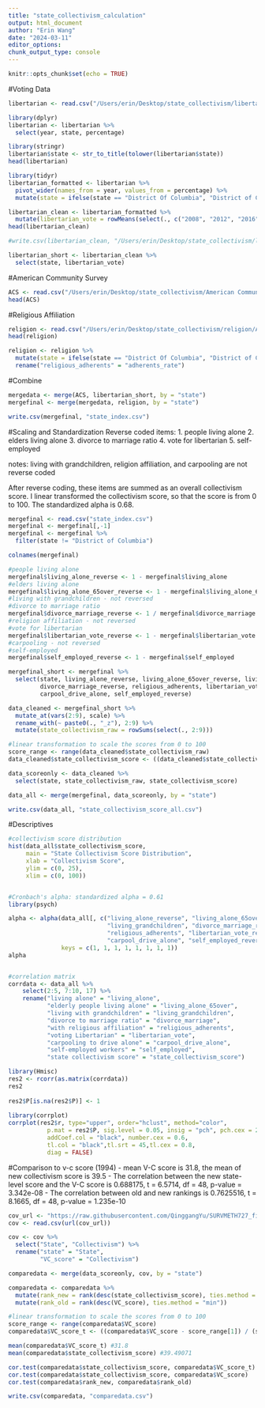 ```yaml
---
title: "state_collectivism_calculation"
output: html_document
author: "Erin Wang"
date: "2024-03-11"
editor_options: 
chunk_output_type: console
---
```


```r
knitr::opts_chunk$set(echo = TRUE)
```

#Voting Data
```r
libertarian <- read.csv("/Users/erin/Desktop/state_collectivism/libertarian/libertrarian_election.csv")

library(dplyr)
libertarian <- libertarian %>% 
  select(year, state, percentage)

library(stringr)
libertarian$state <- str_to_title(tolower(libertarian$state))
head(libertarian)

library(tidyr)
libertarian_formatted <- libertarian %>%
  pivot_wider(names_from = year, values_from = percentage) %>% 
  mutate(state = ifelse(state == "District Of Columbia", "District of Columbia", state))

libertarian_clean <- libertarian_formatted %>% 
  mutate(libertarian_vote = rowMeans(select(., c("2008", "2012", "2016", "2020"))))
head(libertarian_clean)

#write.csv(libertarian_clean, "/Users/erin/Desktop/state_collectivism/libertarian/libertarian_clean.csv")

libertarian_short <- libertarian_clean %>% 
  select(state, libertarian_vote)

```

#American Community Survey
```r
ACS <- read.csv("/Users/erin/Desktop/state_collectivism/American Community Survey 5-year/ACS22_5year.csv")
head(ACS)

```

#Religious Affiliation
```r
religion <- read.csv("/Users/erin/Desktop/state_collectivism/religion/Adherents_rate.csv")
head(religion)

religion <- religion %>% 
  mutate(state = ifelse(state == "District Of Columbia", "District of Columbia", state)) %>% 
  rename("religious_adherents" = "adherents_rate")


```

#Combine
```r
mergedata <- merge(ACS, libertarian_short, by = "state")
mergefinal <- merge(mergedata, religion, by = "state")

write.csv(mergefinal, "state_index.csv")

```



#Scaling and Standardization
Reverse coded items:
1. people living alone
2. elders living alone
3. divorce to marriage ratio
4. vote for libertarian
5. self-employed

notes: living with grandchildren, religion affiliation, and carpooling are not reverse coded

After reverse coding, these items are summed as an overall collectivism score. I linear transformed the collectivism score, so that the score is from 0 to 100. The standardized alpha is 0.68.

```r
mergefinal <- read.csv("state_index.csv")
mergefinal <- mergefinal[,-1]
mergefinal <- mergefinal %>% 
  filter(state != "District of Columbia")

colnames(mergefinal)

#people living alone
mergefinal$living_alone_reverse <- 1 - mergefinal$living_alone
#elders living alone
mergefinal$living_alone_65over_reverse <- 1 - mergefinal$living_alone_65over
#living with grandchildren - not reversed
#divorce to marriage ratio
mergefinal$divorce_marriage_reverse <- 1 / mergefinal$divorce_marriage
#religion affiliation - not reversed
#vote for libertarian
mergefinal$libertarian_vote_reverse <- 1 - mergefinal$libertarian_vote
#carpooling - not reversed
#self-employed
mergefinal$self_employed_reverse <- 1 - mergefinal$self_employed

mergefinal_short <- mergefinal %>% 
  select(state, living_alone_reverse, living_alone_65over_reverse, living_grandchildren, 
         divorce_marriage_reverse, religious_adherents, libertarian_vote_reverse,
         carpool_drive_alone, self_employed_reverse) 

data_cleaned <- mergefinal_short %>% 
  mutate_at(vars(2:9), scale) %>% 
  rename_with(~ paste0(., "_z"), 2:9) %>%
  mutate(state_collectivism_raw = rowSums(select(., 2:9))) 

#linear transformation to scale the scores from 0 to 100
score_range <- range(data_cleaned$state_collectivism_raw)
data_cleaned$state_collectivism_score <- ((data_cleaned$state_collectivism_raw - score_range[1]) / (score_range[2] - score_range[1])) * 100

data_scoreonly <- data_cleaned %>% 
  select(state, state_collectivism_raw, state_collectivism_score)

data_all <- merge(mergefinal, data_scoreonly, by = "state")

write.csv(data_all, "state_collectivism_score_all.csv")


```


#Descriptives
```r
#collectivism score distribution
hist(data_all$state_collectivism_score,
     main = "State Collectivism Score Distribution",
     xlab = "Collectivism Score",
     ylim = c(0, 25), 
     xlim = c(0, 100))


#Cronbach's alpha: standardized alpha = 0.61
library(psych)

alpha <- alpha(data_all[, c("living_alone_reverse", "living_alone_65over_reverse", 
                            "living_grandchildren", "divorce_marriage_reverse",
                            "religious_adherents", "libertarian_vote_reverse", 
                            "carpool_drive_alone", "self_employed_reverse")], 
               keys = c(1, 1, 1, 1, 1, 1, 1, 1))
alpha


#correlation matrix
corrdata <- data_all %>% 
    select(2:5, 7:10, 17) %>% 
    rename("living alone" = "living_alone",
           "elderly people living alone" = "living_alone_65over",
           "living with grandchildren" = "living_grandchildren",
           "divorce to marriage ratio" = "divorce_marriage",
           "with religious affiliation" = "religious_adherents",
           "voting Libertarian" = "libertarian_vote",
           "carpooling to drive alone" = "carpool_drive_alone",
           "self-employed workers" = "self_employed",
           "state collectivism score" = "state_collectivism_score")

library(Hmisc)
res2 <- rcorr(as.matrix(corrdata))
res2
  
res2$P[is.na(res2$P)] <- 1
  
library(corrplot)
corrplot(res2$r, type="upper", order="hclust", method="color",
           p.mat = res2$P, sig.level = 0.05, insig = "pch", pch.cex = 2, pch = 4,
           addCoef.col = "black", number.cex = 0.6,
           tl.col = "black",tl.srt = 45,tl.cex = 0.8, 
           diag = FALSE)


```


#Comparison to v-c score (1994)
- mean V-C score is 31.8, the mean of new collectivism score is 39.5
- The correlation between the new state-level score and the V-C score is 0.688175, t = 6.5714, df = 48, p-value = 3.342e-08
- The correlation between old and new rankings is 0.7625516, t = 8.1665, df = 48, p-value = 1.235e-10

```r
cov_url <- "https://raw.githubusercontent.com/QinggangYu/SURVMETH727_final_project/main/Predictors_US_states.csv"
cov <- read.csv(url(cov_url))

cov <- cov %>% 
  select("State", "Collectivism") %>% 
  rename("state" = "State",
         "VC_score" = "Collectivism")

comparedata <- merge(data_scoreonly, cov, by = "state")

comparedata <- comparedata %>%
  mutate(rank_new = rank(desc(state_collectivism_score), ties.method = "min")) %>% 
  mutate(rank_old = rank(desc(VC_score), ties.method = "min"))

#linear transformation to scale the scores from 0 to 100
score_range <- range(comparedata$VC_score)
comparedata$VC_score_t <- ((comparedata$VC_score - score_range[1]) / (score_range[2] - score_range[1])) * 100

mean(comparedata$VC_score_t) #31.8
mean(comparedata$state_collectivism_score) #39.49071

cor.test(comparedata$state_collectivism_score, comparedata$VC_score_t)
cor.test(comparedata$state_collectivism_score, comparedata$VC_score)
cor.test(comparedata$rank_new, comparedata$rank_old)

write.csv(comparedata, "comparedata.csv")


```


